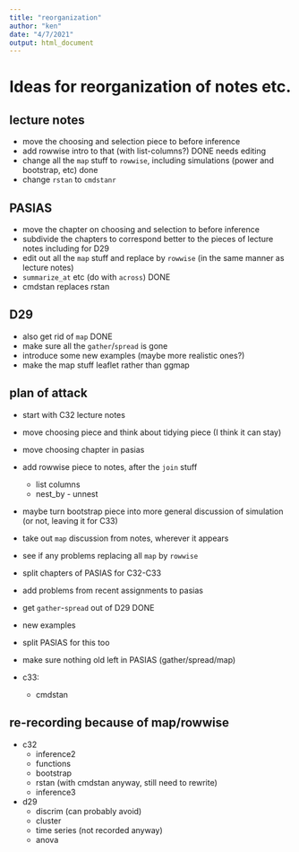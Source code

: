```yaml
---
title: "reorganization"
author: "ken"
date: "4/7/2021"
output: html_document
---
```


# Ideas for reorganization of notes etc.

## lecture notes

- move the choosing and selection piece to before inference
- add rowwise intro to that (with list-columns?) DONE needs editing
- change all the `map` stuff to  `rowwise`, including simulations (power and bootstrap, etc) done
- change `rstan` to `cmdstanr`

## PASIAS

- move the chapter on choosing and selection to before inference
- subdivide the chapters to correspond better to the pieces of lecture notes including for D29
- edit out all the `map` stuff and replace by `rowwise` (in the same manner as lecture notes)
- `summarize_at` etc (do with `across`) DONE
- cmdstan replaces rstan

## D29 

- also get rid of `map` DONE
- make sure all the `gather`/`spread` is gone
- introduce some new examples (maybe more realistic ones?)
- make the map stuff leaflet rather than ggmap


## plan of attack

- start with C32 lecture notes
- move choosing piece and think about tidying piece (I think it can stay)
- move choosing chapter in pasias
- add rowwise piece to notes, after the `join` stuff
  - list columns
  - nest_by - unnest
- maybe turn bootstrap piece into more general discussion of simulation (or not, leaving it for C33)
- take out `map` discussion from notes, wherever it appears

- see if any problems replacing all `map` by `rowwise`

- split chapters of PASIAS for C32-C33

- add problems from recent assignments to pasias

- get `gather`-`spread` out of D29 DONE
- new examples
- split PASIAS for this too

- make sure nothing old left in PASIAS (gather/spread/map)


- c33:
  - cmdstan
  
## re-recording because of map/rowwise

- c32 
  - inference2
  - functions
  - bootstrap
  - rstan (with cmdstan anyway, still need to rewrite)
  - inference3
  
- d29 
  - discrim (can probably avoid)
  - cluster
  - time series (not recorded anyway)
  - anova